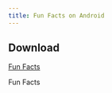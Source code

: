 ```yaml
---
title: Fun Facts on Android
---
```


## Download

[Fun Facts](https://play.google.com/store/apps/details?id=com.garciaericn.funfacts)

<ExternalLink href="https://play.google.com/store/apps/details?id=com.garciaericn.funfacts">
  Fun Facts
</ExternalLink>
